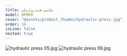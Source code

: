 ```yaml
---
title: مكبس هيدروليكي
model: HP069
cover: "@assets/product_thumbs/hydraulic-press.jpg"
order: 14
isLine: false
nested: true
---
```



<ProductTabs />

![hydraulic press 05.jpg](@assets/article_images/hydraulic-press/roll-forming-line-03.jpg)
![hydraulic press 06.jpg](@assets/article_images/hydraulic-press/hydraulic-press-06.jpg)
